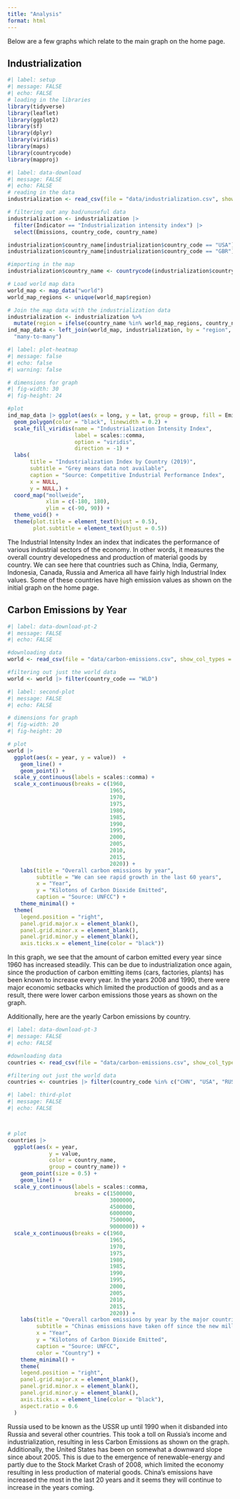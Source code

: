 ```yaml
---
title: "Analysis"
format: html
---
```

Below are a few graphs which relate to the main graph on the home page.


## Industrialization
```r
#| label: setup
#| message: FALSE
#| echo: FALSE
# loading in the libraries
library(tidyverse)
library(leaflet)
library(ggplot2)
library(sf)
library(dplyr)
library(viridis)
library(maps)
library(countrycode)
library(mapproj)
```

```r
#| label: data-download
#| message: FALSE
#| echo: FALSE
# reading in the data
industrialization <- read_csv(file = "data/industrialization.csv", show_col_types = FALSE)

# filtering out any bad/unuseful data
industrialization <- industrialization |> 
  filter(Indicator == "Industrialization intensity index") |> 
  select(Emissions, country_code, country_name)

industrialization$country_name[industrialization$country_code == "USA"] <- "United States"
industrialization$country_name[industrialization$country_code == "GBR"] <- "United Kingdom"

#importing in the map
industrialization$country_name <- countrycode(industrialization$country_code, origin = "iso3c", destination = "country.name")

# Load world map data
world_map <- map_data("world")
world_map_regions <- unique(world_map$region)

# Join the map data with the industrialization data
industrialization <- industrialization %>%
  mutate(region = ifelse(country_name %in% world_map_regions, country_name, country_code))
ind_map_data <- left_join(world_map, industrialization, by = "region", relationship =
  "many-to-many")

```

```r
#| label: plot-heatmap
#| message: false
#| echo: false
#| warning: false

# dimensions for graph
#| fig-width: 30
#| fig-height: 24

#plot
ind_map_data |> ggplot(aes(x = long, y = lat, group = group, fill = Emissions)) +
  geom_polygon(color = "black", linewidth = 0.2) +
  scale_fill_viridis(name = "Industrialization Intensity Index", 
                     label = scales::comma, 
                     option = "viridis", 
                     direction = -1) +
  labs(
       title = "Industrialization Index by Country (2019)",
       subtitle = "Grey means data not available",
       caption = "Source: Competitive Industrial Performance Index",
       x = NULL,
       y = NULL,) + 
  coord_map("mollweide", 
            xlim = c(-180, 180),
            ylim = c(-90, 90)) + 
  theme_void() +
  theme(plot.title = element_text(hjust = 0.5),
        plot.subtitle = element_text(hjust = 0.5)) 


```

The Industrial Intensity Index an index that indicates the performance of various industrial sectors of the economy. In other words, it measures the overall country developedness and production of material goods by country. We can see here that countries such as China, India, Germany, Indonesia, Canada, Russia and America all have fairly high Industrial Index values. Some of these countries have high emission values as shown on the initial graph on the home page.


## Carbon Emissions by Year

```r
#| label: data-download-pt-2
#| message: FALSE
#| echo: FALSE

#downloading data
world <- read_csv(file = "data/carbon-emissions.csv", show_col_types = FALSE)

#filtering out just the world data
world <- world |> filter(country_code == "WLD")
```

```r
#| label: second-plot
#| message: FALSE
#| echo: FALSE

# dimensions for graph
#| fig-width: 20
#| fig-height: 20

# plot
world |> 
  ggplot(aes(x = year, y = value))  + 
    geom_line() +
    geom_point() +
  scale_y_continuous(labels = scales::comma) +
  scale_x_continuous(breaks = c(1960, 
                                1965, 
                                1970,
                                1975, 
                                1980, 
                                1985, 
                                1990, 
                                1995, 
                                2000, 
                                2005, 
                                2010, 
                                2015, 
                                2020)) + 
    labs(title = "Overall carbon emissions by year",
         subtitle = "We can see rapid growth in the last 60 years",
         x = "Year",
         y = "Kilotons of Carbon Dioxide Emitted",
         caption = "Source: UNFCC") + 
    theme_minimal() +
  theme(
    legend.position = "right",
    panel.grid.major.x = element_blank(),
    panel.grid.minor.x = element_blank(),
    panel.grid.minor.y = element_blank(),
    axis.ticks.x = element_line(color = "black"))
```

In this graph, we see that the amount of carbon emitted every year since 1960 has increased steadily. This can be due to industrialization once again, since the production of carbon emitting items (cars, factories, plants) has been known to increase every year. In the years 2008 and 1990, there were major economic setbacks which limited the production of goods and as a result, there were lower carbon emissions those years as shown on the graph.

Additionally, here are the yearly Carbon emissions by country.


```r
#| label: data-download-pt-3
#| message: FALSE
#| echo: FALSE

#downloading data
countries <- read_csv(file = "data/carbon-emissions.csv", show_col_types = FALSE)

#filtering out just the world data
countries <- countries |> filter(country_code %in% c("CHN", "USA", "RUS", "IDN", "JPN", "KOR"))

```

```r
#| label: third-plot
#| message: FALSE
#| echo: FALSE



# plot
countries |> 
  ggplot(aes(x = year, 
             y = value,
             color = country_name,
             group = country_name)) +
    geom_point(size = 0.5) + 
    geom_line() +
  scale_y_continuous(labels = scales::comma,
                     breaks = c(1500000,
                                3000000,
                                4500000,
                                6000000,
                                7500000,
                                9000000)) +
  scale_x_continuous(breaks = c(1960, 
                                1965, 
                                1970,
                                1975, 
                                1980, 
                                1985, 
                                1990, 
                                1995, 
                                2000, 
                                2005, 
                                2010, 
                                2015, 
                                2020)) + 
    labs(title = "Overall carbon emissions by year by the major countries",
         subtitle = "Chinas emissions have taken off since the new millenium",
         x = "Year",
         y = "Kilotons of Carbon Dioxide Emitted",
         caption = "Source: UNFCC",
         color = "Country") + 
    theme_minimal() + 
    theme(
    legend.position = "right",
    panel.grid.major.x = element_blank(),
    panel.grid.minor.x = element_blank(),
    panel.grid.minor.y = element_blank(),
    axis.ticks.x = element_line(color = "black"),
    aspect.ratio = 0.6
  )
```

Russia used to be known as the USSR up until 1990 when it disbanded into Russia and several other countries. This took a toll on Russia's income and industrialization, resulting in less Carbon Emissions as shown on the graph. Additionally, the United States has been on somewhat a downward slope since about 2005. This is due to the emergence of renewable-energy and partly due to the Stock Market Crash of 2008, which limited the economy resulting in less production of material goods. China's emissions have increased the most in the last 20 years and it seems they will continue to increase in the years coming.